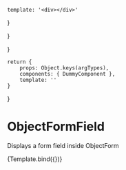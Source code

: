 
    template: '<div></div>'
}

<!-- Story args -->
<!-- https://storybook.js.org/docs/react/writing-stories/args -->
}

<!-- https://storybook.js.org/docs/react/api/argtypes -->
}

<!-- Named exports of stories here -->
    return {
        props: Object.keys(argTypes),
        components: { DummyComponent },
        template: ''
    }
} 

<!-- Define story settings here -->
<Meta 
    title="Components/ObjectFormField"
    component={DummyComponent}
    argTypes={argTypes}
    args={args}
/>

# ObjectFormField
Displays a form field inside ObjectForm

<Story name="Default">
    {Template.bind({})}
</Story>
